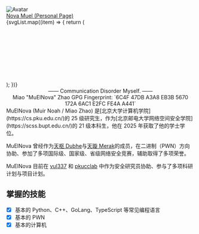 
<div style={{ display: "flex", alignItems: "center", flexDirection: "column" }}>
  <div style={{ height: "160px", width: "160px", textAlign: "center" }}>
    <img
      src="https://avatars.githubusercontent.com/u/68760718?v=4"
      className={style["avatar"]}
      alt="Avatar"
    />
  </div>
  <div
    style={{
      marginTop: "16px",
      fontWeight: "bold",
      fontSize: "36px",
      color: "var(--ifm-link-color)",
    }}
  >
    <a href="https://zm.md">
      <span>Nova Muel (Personal Page)</span>
    </a>
  </div>
  <div className={style["socialMediaList"]}>
    {svgList.map((item) => {
      return (
        <div key={item.title}>
          <Svg {...item} />
        </div>
      );
    })}
  </div>
</div>

<div align="center"> —— Communication Disorder Myself. —— </div>

<div align="center">
  Miao "MuElNova" Zhao GPG Fingerprint: `6C4F 47DB A3A8 EB3B 5670 172A 6AC1 E2FC
  FE4A A441`
</div>
MuElNova (Muir Noah / Miao Zhao) 是[北京大学计算机学院](https://cs.pku.edu.cn/)的
25 级研究生，作为[北京邮电大学网络空间安全学院](https://scss.bupt.edu.cn/)的 21 级本科生，他在
2025 年获取了他的学士学位。

MuElNova 曾经作为[天枢 Dubhe](#)与[天璇 Merak](https://www.buptmerak.cn)的成员，在二进制（PWN）方向协助、参加了多项国际级、国家级、省级网络安全竞赛，辅助取得了多项荣誉。

MuElNova 目前在 [vul337](https://netsec.ccert.edu.cn/vul337) 和 [pkucclab](https://github.com/pkucclab) 中作为安全研究员协助、参与了多项科研计划与项目计划。

## 掌握的技能

- [x] 基本的 Python、C++、GoLang、TypeScript 等常见编程语言
- [x] 基本的 PWN
- [x] 基本的计算机
